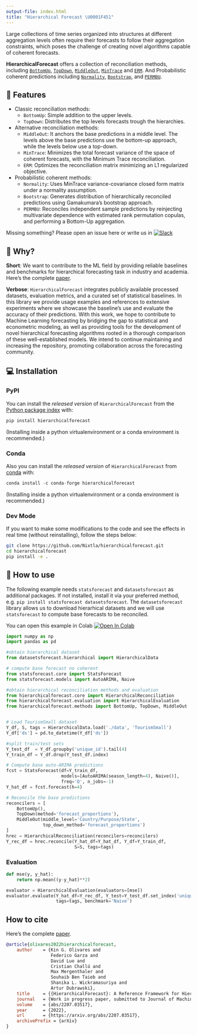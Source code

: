 ```yaml
---
output-file: index.html
title: "Hierarchical Forecast \U0001F451"
---
```



Large collections of time series organized into structures at different
aggregation levels often require their forecasts to follow their
aggregation constraints, which poses the challenge of creating novel
algorithms capable of coherent forecasts.

**HierarchicalForecast** offers a collection of reconciliation methods,
including
[`BottomUp`](https://Nixtla.github.io/hierarchicalforecast/methods.html#bottomup),
[`TopDown`](https://Nixtla.github.io/hierarchicalforecast/methods.html#topdown),
[`MiddleOut`](https://Nixtla.github.io/hierarchicalforecast/methods.html#middleout),
[`MinTrace`](https://Nixtla.github.io/hierarchicalforecast/methods.html#mintrace)
and
[`ERM`](https://Nixtla.github.io/hierarchicalforecast/methods.html#erm).
And Probabilistic coherent predictions including
[`Normality`](https://Nixtla.github.io/hierarchicalforecast/probabilistic_methods.html#normality),
[`Bootstrap`](https://Nixtla.github.io/hierarchicalforecast/probabilistic_methods.html#bootstrap),
and
[`PERMBU`](https://Nixtla.github.io/hierarchicalforecast/probabilistic_methods.html#permbu).

## 🎊 Features

-   Classic reconciliation methods:
    -   `BottomUp`: Simple addition to the upper levels.
    -   `TopDown`: Distributes the top levels forecasts trough the
        hierarchies.
-   Alternative reconciliation methods:
    -   `MiddleOut`: It anchors the base predictions in a middle level.
        The levels above the base predictions use the bottom-up
        approach, while the levels below use a top-down.
    -   `MinTrace`: Minimizes the total forecast variance of the space
        of coherent forecasts, with the Minimum Trace reconciliation.
    -   `ERM`: Optimizes the reconciliation matrix minimizing an L1
        regularized objective.
-   Probabilistic coherent methods:
    -   `Normality`: Uses MinTrace variance-covariance closed form
        matrix under a normality assumption.
    -   `Bootstrap`: Generates distribution of hierarchically reconciled
        predictions using Gamakumara’s bootstrap approach.
    -   `PERMBU`: Reconciles independent sample predictions by
        reinjecting multivariate dependence with estimated rank
        permutation copulas, and performing a Bottom-Up aggregation.

Missing something? Please open an issue here or write us in
[![Slack](https://img.shields.io/badge/Slack-4A154B?&logo=slack&logoColor=white.png)](https://join.slack.com/t/nixtlaworkspace/shared_invite/zt-135dssye9-fWTzMpv2WBthq8NK0Yvu6A)

## 📖 Why?

**Short**: We want to contribute to the ML field by providing reliable
baselines and benchmarks for hierarchical forecasting task in industry
and academia. Here’s the complete
[paper](https://arxiv.org/abs/2207.03517).

**Verbose**: `HierarchicalForecast` integrates publicly available
processed datasets, evaluation metrics, and a curated set of statistical
baselines. In this library we provide usage examples and references to
extensive experiments where we showcase the baseline’s use and evaluate
the accuracy of their predictions. With this work, we hope to contribute
to Machine Learning forecasting by bridging the gap to statistical and
econometric modeling, as well as providing tools for the development of
novel hierarchical forecasting algorithms rooted in a thorough
comparison of these well-established models. We intend to continue
maintaining and increasing the repository, promoting collaboration
across the forecasting community.

## 💻 Installation

### PyPI

You can install the *released version* of `HierarchicalForecast` from
the [Python package index](https://pypi.org) with:

```python
pip install hierarchicalforecast
```

(Installing inside a python virtualenvironment or a conda environment is
recommended.)

### Conda

Also you can install the *released version* of `HierarchicalForecast`
from [conda](https://anaconda.org) with:

```python
conda install -c conda-forge hierarchicalforecast
```

(Installing inside a python virtualenvironment or a conda environment is
recommended.)

### Dev Mode

If you want to make some modifications to the code and see the effects
in real time (without reinstalling), follow the steps below:

```bash
git clone https://github.com/Nixtla/hierarchicalforecast.git
cd hierarchicalforecast
pip install -e .
```

## 🧬 How to use

The following example needs `statsforecast` and `datasetsforecast` as
additional packages. If not installed, install it via your preferred
method, e.g. `pip install statsforecast datasetsforecast`. The
`datasetsforecast` library allows us to download hierarhical datasets
and we will use `statsforecast` to compute base forecasts to be
reconciled.

You can open this example in Colab [![Open In
Colab](https://colab.research.google.com/assets/colab-badge.svg)](https://colab.research.google.com/github/nixtla/hierarchicalforecast/blob/main/nbs/examples/TourismSmall.ipynb)

```python
import numpy as np
import pandas as pd

#obtain hierarchical dataset
from datasetsforecast.hierarchical import HierarchicalData

# compute base forecast no coherent
from statsforecast.core import StatsForecast
from statsforecast.models import AutoARIMA, Naive

#obtain hierarchical reconciliation methods and evaluation
from hierarchicalforecast.core import HierarchicalReconciliation
from hierarchicalforecast.evaluation import HierarchicalEvaluation
from hierarchicalforecast.methods import BottomUp, TopDown, MiddleOut


# Load TourismSmall dataset
Y_df, S, tags = HierarchicalData.load('./data', 'TourismSmall')
Y_df['ds'] = pd.to_datetime(Y_df['ds'])

#split train/test sets
Y_test_df  = Y_df.groupby('unique_id').tail(4)
Y_train_df = Y_df.drop(Y_test_df.index)

# Compute base auto-ARIMA predictions
fcst = StatsForecast(df=Y_train_df,
                     models=[AutoARIMA(season_length=4), Naive()],
                     freq='Q', n_jobs=-1)
Y_hat_df = fcst.forecast(h=4)

# Reconcile the base predictions
reconcilers = [
    BottomUp(),
    TopDown(method='forecast_proportions'),
    MiddleOut(middle_level='Country/Purpose/State',
              top_down_method='forecast_proportions')
]
hrec = HierarchicalReconciliation(reconcilers=reconcilers)
Y_rec_df = hrec.reconcile(Y_hat_df=Y_hat_df, Y_df=Y_train_df,
                          S=S, tags=tags)
```

### Evaluation

```python
def mse(y, y_hat):
    return np.mean((y-y_hat)**2)

evaluator = HierarchicalEvaluation(evaluators=[mse])
evaluator.evaluate(Y_hat_df=Y_rec_df, Y_test=Y_test_df.set_index('unique_id'),
                   tags=tags, benchmark='Naive')
```

## How to cite

Here’s the complete [paper](https://arxiv.org/abs/2207.03517).

```bibtex
@article{olivares2022hierarchicalforecast,
    author    = {Kin G. Olivares and
                 Federico Garza and 
                 David Luo and 
                 Cristian Challú and
                 Max Mergenthaler and
                 Souhaib Ben Taieb and
                 Shanika L. Wickramasuriya and
                 Artur Dubrawski},
    title     = {{HierarchicalForecast}: A Reference Framework for Hierarchical Forecasting in Python},
    journal   = {Work in progress paper, submitted to Journal of Machine Learning Research.},
    volume    = {abs/2207.03517},
    year      = {2022},
    url       = {https://arxiv.org/abs/2207.03517},
    archivePrefix = {arXiv}
}
```


